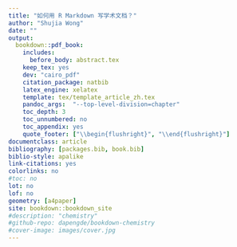 ```yaml
--- 
title: "如何用 R Markdown 写学术文档？"
author: "Shujia Wong"
date: ""
output:
  bookdown::pdf_book:
    includes:
      before_body: abstract.tex
    keep_tex: yes
    dev: "cairo_pdf"
    citation_package: natbib
    latex_engine: xelatex 
    template: tex/template_article_zh.tex
    pandoc_args:  "--top-level-division=chapter" 
    toc_depth: 3
    toc_unnumbered: no
    toc_appendix: yes
    quote_footer: ["\\begin{flushright}", "\\end{flushright}"]
documentclass: article
bibliography: [packages.bib, book.bib]
biblio-style: apalike
link-citations: yes
colorlinks: no  
#toc: no
lot: no
lof: no
geometry: [a4paper]
site: bookdown::bookdown_site
#description: "chemistry"
#github-repo: dapengde/bookdown-chemistry
#cover-image: images/cover.jpg
---
```

